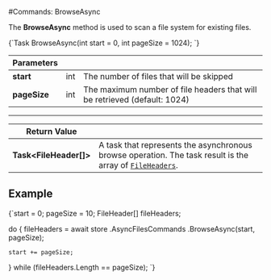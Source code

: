 
#Commands: BrowseAsync

The **BrowseAsync** method is used to scan a file system for existing files.



<TabItem value="browse_1" label="browse_1">
<CodeBlock language="csharp">
{`Task<FileHeader[]> BrowseAsync(int start = 0, int pageSize = 1024);
`}
</CodeBlock>
</TabItem>

| Parameters | | |
| ------------- | ------------- | ----- |
| **start** | int | The number of files that will be skipped |
| **pageSize** | int | The maximum number of file headers that will be retrieved (default: 1024) |

---

| Return Value | |
| ------------- | ------------- |
| **Task&lt;FileHeader[]&gt;** | A task that represents the asynchronous browse operation. The task result is the array of [`FileHeaders`](../../../../../glossary/file-header.mdx). |

## Example

<TabItem value="browse_2" label="browse_2">
<CodeBlock language="csharp">
{`start = 0;
pageSize = 10;
FileHeader[] fileHeaders;

do
\{
	fileHeaders = await store
		.AsyncFilesCommands
		.BrowseAsync(start, pageSize);

	start += pageSize;

\} while (fileHeaders.Length == pageSize);
`}
</CodeBlock>
</TabItem>

